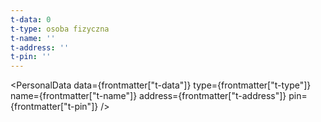 ```yaml
---
t-data: 0
t-type: osoba fizyczna
t-name: ''
t-address: ''
t-pin: ''
---
```



<PersonalData
  data={frontmatter["t-data"]}
  type={frontmatter["t-type"]}
  name={frontmatter["t-name"]}
  address={frontmatter["t-address"]}
  pin={frontmatter["t-pin"]}
/>
